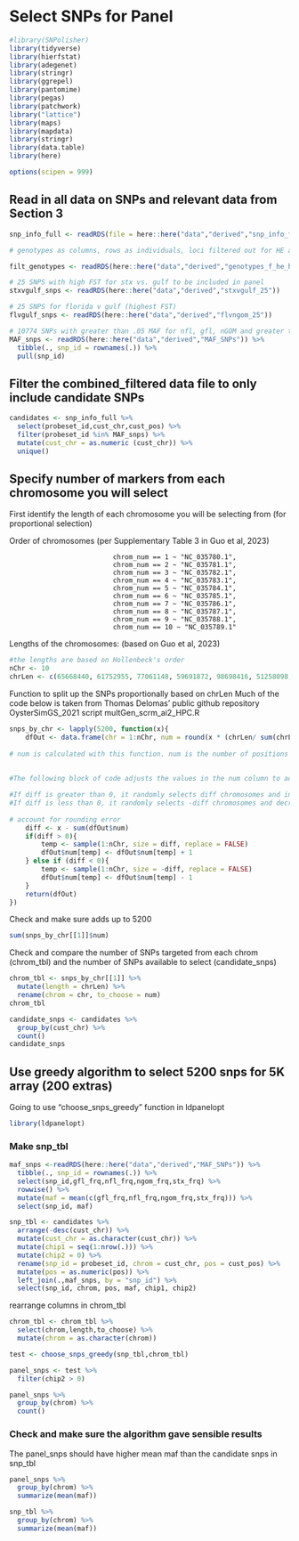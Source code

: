 # Select SNPs for Panel

```r
#library(SNPolisher)
library(tidyverse)
library(hierfstat)
library(adegenet)
library(stringr)
library(ggrepel)
library(pantomime)
library(pegas)
library(patchwork)
library("lattice")
library(maps)
library(mapdata)
library(stringr)
library(data.table)
library(here)

options(scipen = 999)
```

## Read in all data on SNPs and relevant data from Section 3

```r
snp_info_full <- readRDS(file = here::here("data","derived","snp_info_full"))
```

```r
# genotypes as columns, rows as individuals, loci filtered out for HE and HWE

filt_genotypes <- readRDS(here::here("data","derived","genotypes_f_he_hw"))
```

```r
# 25 SNPS with high FST for stx vs. gulf to be included in panel
stxvgulf_snps <- readRDS(here::here("data","derived","stxvgulf_25"))
```

```r
# 25 SNPS for florida v gulf (highest FST)
flvgulf_snps <- readRDS(here::here("data","derived","flvngom_25"))
```

```r
# 10774 SNPs with greater than .05 MAF for nfl, gfl, nGOM and greater than .03 MAF for stx
MAF_snps <- readRDS(here::here("data","derived","MAF_SNPs")) %>% 
  tibble(., snp_id = rownames(.)) %>%
  pull(snp_id)
```

## Filter the combined_filtered data file to only include candidate SNPs

```r
candidates <- snp_info_full %>%
  select(probeset_id,cust_chr,cust_pos) %>%
  filter(probeset_id %in% MAF_snps) %>%
  mutate(cust_chr = as.numeric (cust_chr)) %>%
  unique()
```

## Specify number of markers from each chromosome you will select

First identify the length of each chromosome you will be selecting from (for proportional selection)

Order of chromosomes (per Supplementary Table 3 in Guo et al, 2023)

                              chrom_num == 1 ~ "NC_035780.1",
                              chrom_num == 2 ~ "NC_035781.1",
                              chrom_num == 3 ~ "NC_035782.1",
                              chrom_num == 4 ~ "NC_035783.1",
                              chrom_num == 5 ~ "NC_035784.1",
                              chrom_num == 6 ~ "NC_035785.1",
                              chrom_num == 7 ~ "NC_035786.1",
                              chrom_num == 8 ~ "NC_035787.1",
                              chrom_num == 9 ~ "NC_035788.1",
                              chrom_num == 10 ~ "NC_035789.1"


Lengths of the chromosomes: (based on Guo et al, 2023)

```r
#the lengths are based on Hollenbeck's order
nChr <- 10
chrLen <- c(65668440, 61752955, 77061148, 59691872, 98698416, 51258098, 57830854, 75944018, 104168038,32650045)
```

Function to split up the SNPs proportionally based on chrLen
Much of the code below is taken from Thomas Delomas' public github repository OysterSimGS_2021 script multGen_scrm_ai2_HPC.R

```r
snps_by_chr <- lapply(5200, function(x){
	dfOut <- data.frame(chr = 1:nChr, num = round(x * (chrLen/ sum(chrLen)))) #note 7976 is candidate number of SNPs 
						
# num is calculated with this function. num is the number of positions assigned to each chromosome, calculated based on the proportion of the chromosome length (chrLen) relative to the total chromosome length (sum(chrLen)). The values are rounded.
	
	
#The following block of code adjusts the values in the num column to account for rounding errors:

#If diff is greater than 0, it randomly selects diff chromosomes and increments their num values by 1.
#If diff is less than 0, it randomly selects -diff chromosomes and decrements their num values by 1.
	
# account for rounding error
	diff <- x - sum(dfOut$num)
	if(diff > 0){
		temp <- sample(1:nChr, size = diff, replace = FALSE)
		dfOut$num[temp] <- dfOut$num[temp] + 1
	} else if (diff < 0){
		temp <- sample(1:nChr, size = -diff, replace = FALSE)
		dfOut$num[temp] <- dfOut$num[temp] - 1
	}
	return(dfOut)
})
```

Check and make sure adds up to 5200

```r
sum(snps_by_chr[[1]]$num)
```

Check and compare the number of SNPs targeted from each chrom (chrom_tbl) and the number of SNPs available to select (candidate_snps)

```r
chrom_tbl <- snps_by_chr[[1]] %>%
  mutate(length = chrLen) %>%
  rename(chrom = chr, to_choose = num) 
chrom_tbl
```

```r
candidate_snps <- candidates %>%
  group_by(cust_chr) %>%
  count()
candidate_snps
```

## Use greedy algorithm to select 5200 snps for 5K array (200 extras)

Going to use "choose_snps_greedy" function in ldpanelopt

```r
library(ldpanelopt)
```

### Make snp_tbl

```r
maf_snps <-readRDS(here::here("data","derived","MAF_SNPs")) %>% 
  tibble(., snp_id = rownames(.)) %>%
  select(snp_id,gfl_frq,nfl_frq,ngom_frq,stx_frq) %>%
  rowwise() %>%
  mutate(maf = mean(c(gfl_frq,nfl_frq,ngom_frq,stx_frq))) %>%
  select(snp_id, maf)
```

```r
snp_tbl <- candidates %>%
  arrange(-desc(cust_chr)) %>%
  mutate(cust_chr = as.character(cust_chr)) %>%
  mutate(chip1 = seq(1:nrow(.))) %>%
  mutate(chip2 = 0) %>%
  rename(snp_id = probeset_id, chrom = cust_chr, pos = cust_pos) %>%
  mutate(pos = as.numeric(pos)) %>% 
  left_join(.,maf_snps, by = "snp_id") %>%
  select(snp_id, chrom, pos, maf, chip1, chip2)
```

rearrange columns in chrom_tbl

```r
chrom_tbl <- chrom_tbl %>%
  select(chrom,length,to_choose) %>%
  mutate(chrom = as.character(chrom))
```

```r
test <- choose_snps_greedy(snp_tbl,chrom_tbl)
```

```r
panel_snps <- test %>%
  filter(chip2 > 0)
```

```r
panel_snps %>%
  group_by(chrom) %>%
  count()
```

### Check and make sure the algorithm gave sensible results

The panel_snps should have higher mean maf than the candidate snps in snp_tbl

```r
panel_snps %>%
  group_by(chrom) %>%
  summarize(mean(maf))

snp_tbl %>%
  group_by(chrom) %>%
  summarize(mean(maf))
```
